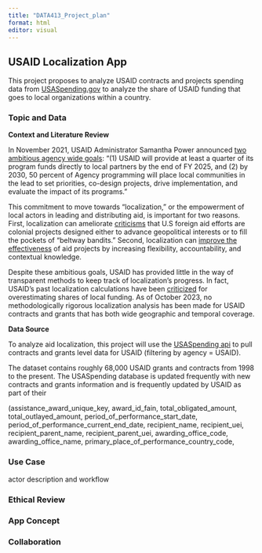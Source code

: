 ```yaml
---
title: "DATA413_Project_plan"
format: html
editor: visual
---
```


## USAID Localization App

This project proposes to analyze USAID contracts and projects spending data from [USASpending.gov](https://www.usaspending.gov/) to analyze the share of USAID funding that goes to local organizations within a country.

### Topic and Data

**Context and Literature Review** 

In November 2021, USAID Administrator Samantha Power announced [two ambitious agency wide goals](https://www.usaid.gov/sites/default/files/2023-06/FY%202022%20Localization%20Progress%20Report-June-12-23_vFINAL_1.pdf): "(1) USAID will provide at least a quarter of its program funds directly to local partners by the end of FY 2025, and (2) by 2030, 50 percent of Agency programming will place local communities in the lead to set priorities, co-design projects, drive implementation, and evaluate the impact of its programs." 

This commitment to move towards “localization,” or the empowerment of local actors in leading and distributing aid, is important for two reasons.  First, localization can ameliorate [criticisms](https://www.tandfonline.com/doi/full/10.1080/23311886.2023.2241257) that U.S foreign aid efforts are colonial projects designed either to advance geopolitical interests or to fill the pockets of “beltway bandits.”  Second, localization can [improve the effectiveness](https://www.cgdev.org/blog/evidence-based-localization-can-existing-evidence-help-guide-usaids-localization-agenda) of aid projects by increasing flexibility, accountability, and contextual knowledge.

Despite these ambitious goals, USAID has provided little in the way of transparent methods to keep track of localization’s progress.  In fact, USAID’s past localization calculations have been [criticized](https://www.devex.com/news/usaid-overestimating-localization-spending-transparency-group-claims-105069) for overestimating shares of local funding.  As of October 2023, no methodologically rigorous localization analysis has been made for USAID contracts and grants that has both wide geographic and temporal coverage.

**Data Source**

To analyze aid localization, this project will use the [USASpending api](https://api.usaspending.gov/) to pull contracts and grants level data for USAID (filtering by agency = USAID).

The dataset contains roughly 68,000 USAID grants and contracts from 1998 to the present.  The USASpending database is updated frequently with new contracts and grants information and is frequently updated by USAID as part of their

(assistance_award_unique_key, award_id_fain, total_obligated_amount, 
           total_outlayed_amount, period_of_performance_start_date, 
           period_of_performance_current_end_date, recipient_name, 
           recipient_uei, recipient_parent_name, 
           recipient_parent_uei, awarding_office_code, awarding_office_name, 
           primary_place_of_performance_country_code,

### Use Case

actor description and workflow

### Ethical Review

### App Concept

### Collaboration

